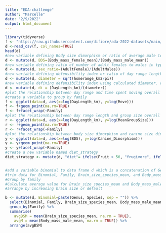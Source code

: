 ```yaml
---
title: "EDA-challenge"
author: "Marcelle"
date: "2/9/2022"
output: html_document
---
```


```r
library(tidyverse)
f <- "https://raw.githubusercontent.com/difiore/ada-2022-datasets/main/data-wrangling.csv"
d <-read_csv(f, col_names=TRUE)
head(d)
#new variable defining Body size dimorphism or ratio of average male to female body mass 
d <- mutate(d, BDS=(Body_mass_female_mean)/(Body_mass_male_mean))
#new variable defining ratio of number of adult females to males in typical group
d <- mutate(d, sex_ratio=(AdultFemale)/(AdultMales))
#new variable defining defensibility index or ratio of day range length to diameter of the home range
d <- mutate(d, diameter = sqrt(homerange_km2/pi))
#new variable defining defensibility index using calculated diameter. day range length to diameter
d <- mutate(d, di = (DayLength_km)/(diameter))
#plot the relationship between day range and time spent moving overall and by family
#create a variable to group by family
f <- ggplot(data=d, aes(x=log(DayLength_km), y=log(Move)))
f <- f+geom_point(na.rm=TRUE)
f <- f+facet_wrap(~Family)
#plot the relationship between day range length and group size overall and by family
r <- ggplot(data=d, aes(x=log(DayLength_km), y=log(MeanGroupSize)))
r <- r+geom_point(na.rm=TRUE)
r <- r+facet_wrap(~Family)
#plot the relationship between body size dimorphism and canine size dimorphism overall and by family
y <- ggplot(data=d, aes(x=log(BDS), y=log(Canine_Dimorphism)))
y <- y+geom_point(na.rm=TRUE)
y <- y+facet_wrap(~Family)
#create a new variable named diet_strategy
diet_strategy <- mutate(d, "diet"= ifelse(Fruit > 50, "frugivore", ifelse(Leaves > 50, "folivore", "omnivore")))


#add a variable binomial to data frame d which is a concatenation of Genus and Species
#trim data for Binomial, Family, Brain_size_species_mean, and Body_mass_male_mean
#Group by family
#Calculate average value for Brain_size_species_mean and Body_mass_male_mean per Family
#arrange by increasing brain size or default

b <- mutate(d, Binomial=paste(Genus, Species, sep = "")) %>%
  select(Binomial, Family, Brain_size_species_mean, Body_mass_male_mean) %>%
  group_by(Family) %>%
  summarise(
    avgBSM = mean(Brain_size_species_mean, na.rm = TRUE),
    avgM = mean(Body_mass_male_mean, na.rm = TRUE)) %>%
  arrange(avgBSM)

```



